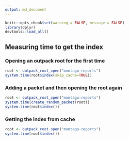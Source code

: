 ```yaml
---
output: md_document
---
```


```r
knitr::opts_chunk$set(warning = FALSE, message = FALSE)
library(dplyr)
devtools::load_all()
```

## Measuring time to get the index

### Opening an outpack root for the first time
```r
root <- outpack_root_open("montagu-reports")
system.time(root$index(skip_cache=TRUE))
```
### Adding a packet and then opening the root again
```r
root <- outpack_root_open("montagu-reports")
system.time(create_random_packet(root))
system.time(root$index())
```

### Getting the index from cache
```r
root <- outpack_root_open("montagu-reports")
system.time(root$index())
```